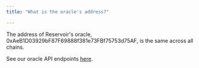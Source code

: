 ```yaml
---
title: "What is the oracle's address?"

---
```


The address of Reservoir's oracle, 0xAeB1D03929bF87F69888f381e73FBf75753d75AF, is the same across all chains.

See our oracle API endpoints [here](/reference/introduction-1).
